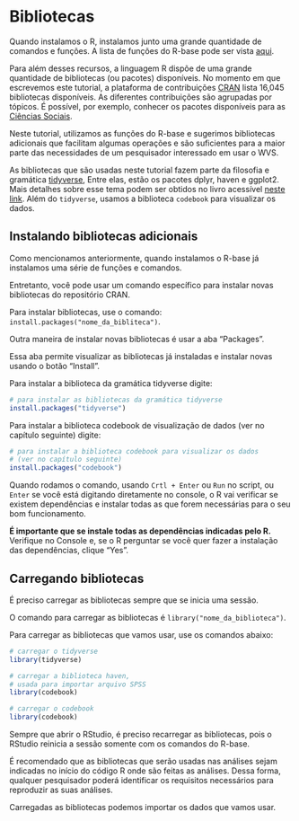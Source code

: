 # Bibliotecas {#biblio}

Quando instalamos o R, instalamos junto uma grande quantidade de comandos e funções. A lista de funções do R-base pode ser vista [aqui](https://stat.ethz.ch/R-manual/R-devel/library/base/html/00Index.html).

Para além desses recursos, a linguagem R dispõe de uma grande quantidade de bibliotecas (ou pacotes) disponíveis. No momento em que escrevemos este tutorial, a plataforma de contribuições [CRAN](https://cran.r-project.org/web/packages/) lista 16,045 bibliotecas disponíveis. As diferentes contribuições são agrupadas por tópicos. É possível, por exemplo, conhecer os pacotes disponíveis para as [Ciências Sociais](https://cran.r-project.org/web/views/SocialSciences.html).

Neste tutorial, utilizamos as funções do R-base e sugerimos bibliotecas adicionais que facilitam algumas operações e são suficientes para a maior parte das necessidades de um pesquisador interessado em usar o WVS.

As bibliotecas que são usadas neste tutorial fazem parte da filosofia e gramática [tidyverse](https://www.tidyverse.org/), Entre elas, estão os pacotes dplyr, haven e ggplot2. Mais detalhes sobre esse tema podem ser obtidos no livro acessível [neste link](https://r4ds.had.co.nz/). Além do `tidyverse`, usamos a biblioteca `codebook` para visualizar os dados.

## Instalando bibliotecas adicionais

Como mencionamos anteriormente, quando instalamos o R-base já instalamos uma série de funções e comandos. 

Entretanto, você pode usar um comando específico para instalar novas bibliotecas do repositório CRAN.

Para instalar bibliotecas, use o comando: `install.packages("nome_da_bibliteca")`. 

Outra maneira de instalar novas bibliotecas é usar a aba "Packages". 

Essa aba permite visualizar as bibliotecas já instaladas e instalar novas usando o botão "Install". 

Para instalar a biblioteca da gramática tidyverse digite:

```r

# para instalar as bibliotecas da gramática tidyverse
install.packages("tidyverse")

```

Para instalar a biblioteca codebook de visualização de dados (ver no capítulo seguinte) digite:

```r

# para instalar a biblioteca codebook para visualizar os dados 
# (ver no capítulo seguinte)
install.packages("codebook")

```

Quando rodamos o comando, usando `Crtl + Enter` ou `Run` no script, ou `Enter` se você está digitando diretamente no console, o R vai verificar se existem dependências e instalar todas as que forem necessárias para o seu bom funcionamento. 

**É importante que se instale todas as dependências indicadas pelo R.** Verifique no Console e, se o R perguntar se você quer fazer a instalação das dependências, clique "Yes".

## Carregando bibliotecas

É preciso carregar as bibliotecas sempre que se inicia uma sessão.

O comando para carregar as bibliotecas é `library("nome_da_biblioteca")`.

Para carregar as bibliotecas que vamos usar, use os comandos abaixo:

```r

# carregar o tidyverse
library(tidyverse)

# carregar a biblioteca haven, 
# usada para importar arquivo SPSS 
library(codebook)

# carregar o codebook
library(codebook)

```

Sempre que abrir o RStudio, é preciso recarregar as bibliotecas, pois o RStudio reinicia a sessão somente com os comandos do R-base.

É recomendado que as bibliotecas que serão usadas nas análises sejam indicadas no início do código R onde são feitas as análises. Dessa forma, qualquer pesquisador poderá identificar os requisitos necessários para reproduzir as suas análises.

Carregadas as bibliotecas podemos importar os dados que vamos usar.
